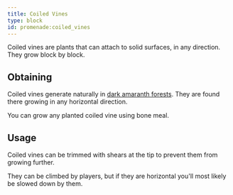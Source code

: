 ```yaml
---
title: Coiled Vines
type: block
id: promenade:coiled_vines
---
```


Coiled vines are plants that can attach to solid surfaces, in any direction. They grow block by block.

## Obtaining

Coiled vines generate naturally in [dark amaranth forests](../biomes/dark_amaranth_forest).
They are found there growing in any horizontal direction.

You can grow any planted coiled vine using bone meal.

## Usage

Coiled vines can be trimmed with shears at the tip to prevent them from growing further.

They can be climbed by players, but if they are horizontal you'll most likely be slowed down by them.